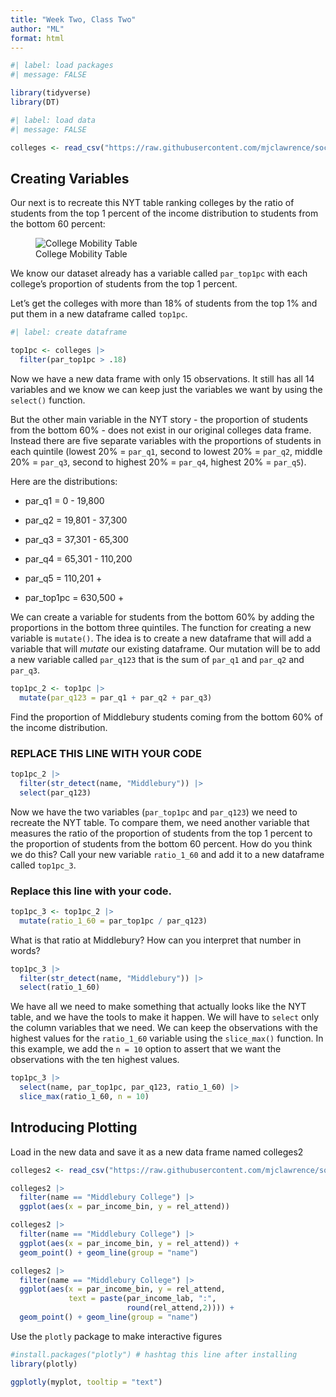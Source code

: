 ```yaml
---
title: "Week Two, Class Two"
author: "ML"
format: html
---
```


```r
#| label: load packages
#| message: FALSE

library(tidyverse)
library(DT)
```

```r
#| label: load data
#| message: FALSE

colleges <- read_csv("https://raw.githubusercontent.com/mjclawrence/soci385_f23/main/data/colleges.csv")
```

## Creating Variables

Our next is to recreate this NYT table ranking colleges by the ratio of students from the top 1 percent of the income distribution to students from the bottom 60 percent:

![College Mobility Table](../385_figures/chetty_colleges_table.png)

We know our dataset already has a variable called `par_top1pc` with each college's proportion of students from the top 1 percent.

Let's get the colleges with more than 18% of students from the top 1% and put them in a new dataframe called `top1pc`.

```r
#| label: create dataframe

top1pc <- colleges |> 
  filter(par_top1pc > .18)
```

Now we have a new data frame with only 15 observations. It still has all 14 variables and we know we can keep just the variables we want by using the `select()` function.

But the other main variable in the NYT story - the proportion of students from the bottom 60% - does not exist in our original colleges data frame. Instead there are five separate variables with the proportions of students in each quintile (lowest 20% = `par_q1`, second to lowest 20% = `par_q2`, middle 20% = `par_q3`, second to highest 20% = `par_q4`, highest 20% = `par_q5`).

Here are the distributions:

-   par_q1 = 0 - 19,800

-   par_q2 = 19,801 - 37,300

-   par_q3 = 37,301 - 65,300

-   par_q4 = 65,301 - 110,200

-   par_q5 = 110,201 +

-   par_top1pc = 630,500 +

We can create a variable for students from the bottom 60% by adding the proportions in the bottom three quintiles. The function for creating a new variable is `mutate()`. The idea is to create a new dataframe that will add a variable that will *mutate* our existing dataframe. Our mutation will be to add a new variable called `par_q123` that is the sum of `par_q1` and `par_q2` and `par_q3`.

```r
top1pc_2 <- top1pc |> 
  mutate(par_q123 = par_q1 + par_q2 + par_q3)
```

Find the proportion of Middlebury students coming from the bottom 60% of the income distribution.

### REPLACE THIS LINE WITH YOUR CODE

```r
top1pc_2 |> 
  filter(str_detect(name, "Middlebury")) |> 
  select(par_q123)
```

Now we have the two variables (`par_top1pc` and `par_q123`) we need to recreate the NYT table. To compare them, we need another variable that measures the ratio of the proportion of students from the top 1 percent to the proportion of students from the bottom 60 percent. How do you think we do this? Call your new variable `ratio_1_60` and add it to a new dataframe called `top1pc_3`.

### Replace this line with your code.

```r
top1pc_3 <- top1pc_2 |> 
  mutate(ratio_1_60 = par_top1pc / par_q123)
```

What is that ratio at Middlebury? How can you interpret that number in words?

```r
top1pc_3 |> 
  filter(str_detect(name, "Middlebury")) |> 
  select(ratio_1_60)
```

We have all we need to make something that actually looks like the NYT table, and we have the tools to make it happen. We will have to `select` only the column variables that we need. We can keep the observations with the highest values for the `ratio_1_60` variable using the `slice_max()` function. In this example, we add the `n = 10` option to assert that we want the observations with the ten highest values.

```r
top1pc_3 |> 
  select(name, par_top1pc, par_q123, ratio_1_60) |> 
  slice_max(ratio_1_60, n = 10)
```

## Introducing Plotting

Load in the new data and save it as a new data frame named colleges2

```r
colleges2 <- read_csv("https://raw.githubusercontent.com/mjclawrence/soci385_f23/main/data/colleges2.csv")
```

```r
colleges2 |> 
  filter(name == "Middlebury College") |> 
  ggplot(aes(x = par_income_bin, y = rel_attend))
```

```r
colleges2 |> 
  filter(name == "Middlebury College") |> 
  ggplot(aes(x = par_income_bin, y = rel_attend)) +
  geom_point() + geom_line(group = "name")
```

```r
colleges2 |> 
  filter(name == "Middlebury College") |> 
  ggplot(aes(x = par_income_bin, y = rel_attend,
             text = paste(par_income_lab, ":", 
                          round(rel_attend,2)))) +
  geom_point() + geom_line(group = "name")
```

Use the `plotly` package to make interactive figures

```r
#install.packages("plotly") # hashtag this line after installing
library(plotly)
```

```r
ggplotly(myplot, tooltip = "text")
```
